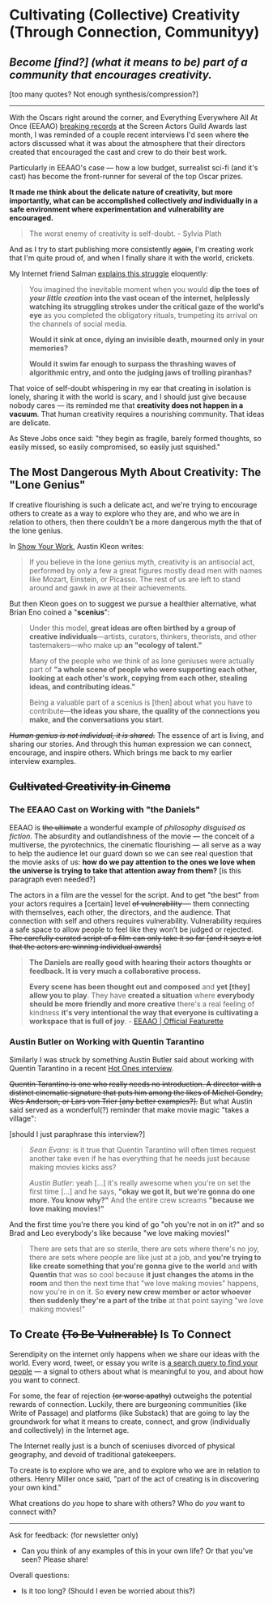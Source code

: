 # Cultivating (Collective) Creativity (Through Connection, Communityy)
## *Become [find?] (what it means to be) part of a community that encourages creativity.*

[too many quotes? Not enough synthesis/compression?]

---

With the Oscars right around the corner, and Everything Everywhere All At Once (EEAAO) [breaking records](https://variety.com/2023/film/actors/everything-everywhere-breaks-record-most-wins-sag-awards-a24-1235536654/) at the Screen Actors Guild Awards last month, I was reminded of a couple recent interviews I'd seen where ~~the~~ actors discussed what it was about the atmosphere that their directors created that encouraged the cast and crew to do their best work.

Particularly in EEAAO's case — how a low budget, surrealist sci-fi (and it's cast) has become the front-runner for several of the top Oscar prizes.

**It made me think about the delicate nature of creativity, but more importantly, what can be accomplished collectively *and* individually in a safe environment where experimentation and vulnerability are encouraged.**

> The worst enemy of creativity is self-doubt. - Sylvia Plath

And as I try to start publishing more consistently ~~again~~, I'm creating work that I'm quite proud of, and when I finally share it with the world, crickets.

My Internet friend Salman [explains this struggle](https://salman.io/blog/low-stakes-strong-takes/) eloquently:
>  You imagined the inevitable moment when you would **dip the toes of *your little creation* into the vast ocean of the internet, helplessly watching its struggling strokes under the critical gaze of the world’s eye** as you completed the obligatory rituals, trumpeting its arrival on the channels of social media.
>
> **Would it sink at once, dying an invisible death, mourned only in your memories?**
>
> **Would it swim far enough to surpass the thrashing waves of algorithmic entry, and onto the judging jaws of trolling piranhas?**

That voice of self-doubt whispering in my ear that creating in isolation is lonely, sharing it with the world is scary, and I should just give because nobody cares — its reminded me that **creativity does not happen in a vacuum**. That human creativity requires a nourishing community. That ideas are delicate.

As Steve Jobs once said: "they begin as fragile, barely formed thoughts, so easily missed, so easily compromised, so easily just squished."

## The Most Dangerous Myth About Creativity: The "Lone Genius"

If creative flourishing is such a delicate act, and we're trying to encourage others to create as a way to explore who they are, and who we are in relation to others, then there couldn't be a more dangerous myth the that of the lone genius.

In [Show Your Work](https://austinkleon.com/show-your-work/),  Austin Kleon writes:
> If you believe in the lone genius myth, creativity is an antisocial act, performed by only a few a great figures mostly dead men with names like Mozart, Einstein, or Picasso. The rest of us are left to stand around and gawk in awe at their achievements.

But then Kleon goes on to suggest we pursue a healthier alternative, what Brian Eno coined a "**scenius**":

> Under this model, **great ideas are often birthed by a group of creative individuals**—artists, curators, thinkers, theorists, and other tastemakers—who make up **an "ecology of talent."**
>
> Many of the people who we think of as lone geniuses were actually part of **"a whole scene of people who were supporting each other, looking at each other's work, copying from each other, stealing ideas, and contributing ideas."**
>
> Being a valuable part of a scenius is [then] about what you have to contribute—**the ideas you share, the quality of the connections you make, and the conversations you start**.

~~*Human genius is not individual, it is shared.*~~ The essence of art is living, and sharing our stories. And through this human expression we can connect, encourage, and inspire others. Which brings me back to my earlier interview examples.

## ~~Cultivated Creativity in Cinema~~

### The EEAAO Cast on Working with "the Daniels"

EEAAO is ~~the ultimate~~ a wonderful example of *philosophy disguised as fiction*. The absurdity and outlandishness of the movie — the conceit of a multiverse, the pyrotechnics, the cinematic flourishing — all serve as a way to help the audience let our guard down so we can see real question that the movie asks of us: **‌how do we pay attention to the ones we love when the universe is trying to take that attention away from them?** [is this paragraph even needed?]

The actors in a film are the vessel for the script. And to get "the best" from your actors requires a [certain] level ~~of vulnerability —~~  them connecting with themselves, each other, the directors, and the audience. That connection with self and others requires vulnerability. Vulnerability requires a safe space to allow people to feel like they won’t be judged or rejected. ~~The carefully curated script of a film can only take it so far [and it says a lot that the actors are winning individual awards]~~

> **The Daniels are really good with hearing their actors thoughts or feedback. It is very much a collaborative process.**
>
> **Every scene has been thought out and composed** and **yet [they] allow you to play**. They have **created a situation** where **everybody should be more friendly and more creative** there's a real feeling of kindness **it's very intentional the way that everyone is cultivating a workspace that is full of joy**. - [EEAAO | Official Featurette](https://www.youtube.com/watch?t=81&v=A7DgDpURLRY&feature=youtu.be)

### Austin Butler on Working with Quentin Tarantino

Similarly I was struck by something Austin Butler said about working with Quentin Tarantino in a recent [Hot Ones interview](https://www.youtube.com/watch?t=623&v=XgmTqdPd34Y&feature=youtu.be).

~~Quentin Tarantino is one who really needs no introduction. A director with a distinct cinematic signature that puts him among the likes of Michel Gondry, Wes Anderson, or Lars von Trier [any better examples?].~~  But what Austin said served as a wonderful(?) reminder that make movie magic "takes a village":

[should I just paraphrase this interview?]

> *Sean Evans*: is it true that Quentin Tarantino will often times request another take even if he has everything that he needs just because making movies kicks ass?
>
> *Austin Butler*: yeah [...] it's really awesome when you're on set the first time [...] and he says, **"okay we got it, but we're gonna do one more. You know why?"** And the entire crew screams **"because we love making movies!"**
>
And the first time you're there you kind of go "oh  you're not in on it?" and so Brad and Leo everybody's like because "we love making movies!"
>
> There are sets that are so sterile, there are sets where there's no joy, there are sets where people are like just at a job, and **you're trying to like create something that you're gonna give to the world** and **with Quentin** that was so cool because **it just changes the atoms in the room** and then the next time that "we love making movies" happens, now you're in on it. So **every new crew member or actor whoever then suddenly they're a part of the tribe** at that point saying "we love making movies!"

## To Create ~~(To Be Vulnerable)~~ Is To Connect

Serendipity on the internet only happens when we share our ideas with the world.  Every word, tweet, or essay you write is [a search query to find your people](https://escapingflatland.substack.com/p/search-query) — a signal to others about what is meaningful to you, and about how you want to connect.

For some, the fear of rejection ~~(or worse apathy)~~ outweighs the potential rewards of connection. Luckily, there are burgeoning communities (like Write of Passage) and platforms (like Substack) that are going to lay the groundwork for what it means to create, connect, and grow (individually and collectively) in the Internet age.

The Internet really just is a bunch of sceniuses divorced of physical geography, and devoid of traditional gatekeepers.

To create is to explore who we are, and to explore who we are in relation to others. Henry Miller once said, "part of the act of creating is in discovering your own kind."

What creations do *you* hope to share with others? Who do *you* want to connect with?

---

Ask for feedback: (for newsletter only)
- Can you think of any examples of this in your own life? Or that you've seen? Please share!

Overall questions:
- Is it too long? (Should I even be worried about this?)